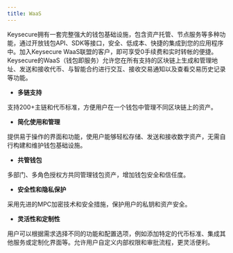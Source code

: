 ```yaml
---
title: WaaS
---
```


Keysecure拥有一套完整强大的钱包基础设施，包含资产托管、节点服务等多种功能，通过开放钱包API、SDK等接口，安全、低成本、快捷的集成到您的应用程序中。加入Keysecure WaaS联盟的客户，即可享受0手续费和实时转帐的便捷。
Keysecure的WaaS（钱包即服务）允许您在所有支持的区块链上生成和管理地址、发送和接收代币、与智能合约进行交互、接收交易通知以及查看交易历史记录等功能。



* **多链支持**

支持200+主链和代币标准，方便用户在一个钱包中管理不同区块链上的资产。

* **简化使用和管理**

提供易于操作的界面和功能，使用户能够轻松存储、发送和接收数字资产，无需自行构建和维护钱包基础设施。

* **共管钱包**

多部门、多角色授权方共同管理钱包资产，增加钱包安全和信任度。

* **安全性和隐私保护**

采用先进的MPC加密技术和安全措施，保护用户的私钥和资产安全。

* **灵活性和定制性**

用户可以根据需求选择不同的功能和配置选项，例如添加特定的代币标准、集成其他服务或定制化界面等。允许用户自定义内部权限和审批流程，更灵活便利。